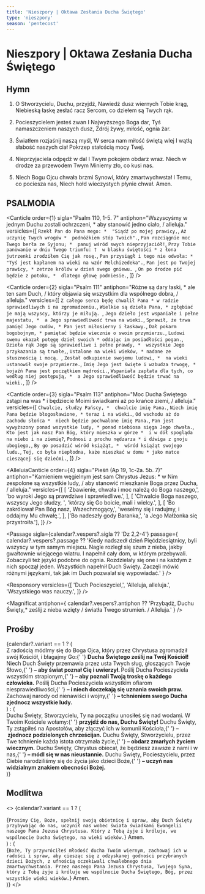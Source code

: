 ```yaml
---
title: 'Nieszpory | Oktawa Zesłania Ducha Świętego'
type: 'nieszpory'
season: 'pentecost'
---
```


# Nieszpory | Oktawa Zesłania Ducha Świętego

<OpeningVersicle />

## Hymn

1. O Stworzycielu, Duchu, przyjdź,
   Nawiedź dusz wiernych Tobie krąg,
   Niebieską łaskę zesłać racz
   Sercom, co dziełem są Twych rąk.

2. Pocieszycielem jesteś zwan
   I Najwyższego Boga dar,
   Tyś namaszczeniem naszych dusz,
   Zdrój żywy, miłość, ognia żar.

3. Światłem rozjaśnij naszą myśl,
   W serca nam miłość świętą wlej
   I wątłą słabość naszych ciał
   Pokrzep stałością mocy Twej.

4. Nieprzyjaciela odpędź w dal
   I Twym pokojem obdarz wraz.
   Niech w drodze za przewodem Twym
   Miniemy zło, co kusi nas.

5. Niech Bogu Ojcu chwała brzmi
   Synowi, który zmartwychwstał
   I Temu, co pociesza nas,
   Niech hołd wieczystych płynie chwał. Amen.

## PSALMODIA

<Canticle
  order={1}
  sigla="Psalm 110, 1-5. 7"
  antiphon="Wszyscyśmy w jednym Duchu zostali ochrzczeni, * aby stanowić jedno ciało, / alleluja."
  versicles={[
    `Rzekł Pan do Pana mego: * 
"Siądź po mojej prawicy,`,
    `Aż uczynię Twych wrogów * 
podnóżkiem stóp Twoich".`,
    `Pan rozciągnie moc Twego berła ze Syjonu; * 
panuj wśród swych nieprzyjaciół!`,
    `Przy Tobie panowanie w dniu Twego triumfu: † 
w blasku świętości *
z łona jutrzenki zrodziłem Cię jak rosę.`,
    `Pan przysiągł i tego nie odwoła: *
"Tyś jest kapłanem na wieki na wzór Melchizedeka".`,
    `Pan jest po Twojej prawicy, *
zetrze królów w dzień swego gniewu. `,
    `On po drodze pić będzie z potoku, * 
dlatego głowę podniesie.`,
  ]}
/>

<Canticle
  order={2}
  sigla="Psalm 111"
  antiphon="Różne są dary łaski, * ale ten sam Duch, / który objawia się wszystkim dla wspólnego dobra, / alleluja."
  versicles={[
    `Z całego serca będę chwalił Pana *
w radzie sprawiedliwych i na zgromadzeniu.`,
    `Wielkie są dzieła Pana, *
zgłębiać je mają wszyscy, którzy je miłują. `,
    `Jego dzieło jest wspaniałe i pełne majestatu, * 
a Jego sprawiedliwość trwa na wieki.`,
    `Sprawił, że trwa pamięć Jego cudów, *
Pan jest miłosierny i łaskawy.`,
    `Dał pokarm bogobojnym, *
pamiętać będzie wiecznie o swoim przymierzu.`,
    `Ludowi swemu okazał potęgę dzieł swoich *
oddając im posiadłości pogan.`,
    `Dzieła rąk Jego są sprawiedliwe i pełne prawdy, * 
wszystkie Jego przykazania są trwałe,`,
    `Ustalone na wieki wieków, *
nadane ze słusznością i mocą. `,
    `Zesłał odkupienie swojemu ludowi, * 
na wieki ustanowił swoje przymierze.`,
    `Imię Jego jest święte i wzbudza trwogę, *
bojaźń Pana jest początkiem mądrości.`,
    `Wspaniała zapłata dla tych, co według niej postępują, * 
a Jego sprawiedliwość będzie trwać na wieki.`,
  ]}
/>

<Canticle
  order={3}
  sigla="Psalm 113"
  antiphon="Moc Ducha Świętego zstąpi na was * i będziecie Moimi świadkami aż po krańce ziemi, / alleluja."
  versicles={[
    `Chwalcie, słudzy Pańscy, * 
chwalcie imię Pana.`,
    `Niech imię Pana będzie błogosławione, *
teraz i na wieki.`,
    `Od wschodu aż do zachodu słońca * 
niech będzie pochwalone imię Pana.`,
    `Pan jest wywyższony ponad wszystkie ludy, *
ponad niebiosa sięga Jego chwała.`,
    `Kto jest jak nasz Pan Bóg, który mieszka w górze * 
i w dół spogląda na niebo i na ziemię?`,
    `Podnosi z prochu nędzarza *
i dźwiga z gnoju ubogiego,`,
    `By go posadzić wśród książąt, * 
wśród książąt swojego ludu.`,
    `Tej, co była niepłodna, każe mieszkać w domu *
jako matce cieszącej się dziećmi.`,
  ]}
/>

<AlleluiaCanticle
  order={4}
  sigla="Pieśń (Ap 19, 1c-2a. 5b. 7)"
  antiphon="Kamieniem węgielnym jest sam Chrystus Jezus: * w Nim zespolone są wszystkie ludy, / aby stanowić mieszkanie Boga przez Ducha, / alleluja."
  versicles={[
    [
      'Zbawienie, chwała i moc należą do Boga naszego,',
      'bo wyroki Jego są prawdziwe i sprawiedliwe.',
    ],
    [
      'Chwalcie Boga naszego, wszyscy Jego słudzy, ',
      'którzy się Go boicie, mali i wielcy.',
    ],
    [
      'Bo zakrólował Pan Bóg nasz, Wszechmogący,',
      'weselmy się i radujmy, i oddajmy Mu chwałę.',
    ],
    ['Bo nadeszły gody Baranka,', 'a Jego Małżonka się przystroiła.'],
  ]}
/>

<Passage
  sigla={calendar?.vespers?.sigla ?? 'Dz 2,2-4'}
  passage={
    calendar?.vespers?.passage ??
    'Kiedy nadszedł dzień Pięćdziesiątnicy, byli wszyscy w tym samym miejscu. Nagle rozległ się szum z nieba, jakby gwałtownie wiejącego wiatru. I napełnił cały dom, w którym przebywali. Zobaczyli też języki podobne do ognia. Rozdzielały się one i na każdym z nich spoczął jeden. Wszystkich napełnił Duch Święty. Zaczęli mówić różnymi językami, tak jak im Duch pozwalał się wypowiadać.'
  }
/>

<Responsory
  versicles={[
    'Duch Pocieszyciel,',
    'Alleluja, alleluja.',
    'Wszystkiego was nauczy.',
  ]}
/>

<Magnificat
  antiphon={
    calendar?.vespers?.antiphon ??
    'Przybądź, Duchu Święty,* ześlij z nieba wzięty / światła Twego strumień. / Alleluja.'
  }
/>

## Prośby

<List>
  {calendar?.variant == 1 ? (
    <div className="space-y-2">
      <ListItem>
        Z radością módlmy się do Boga Ojca, który przez Chrystusa zgromadził
        swój Kościół, i błagajmy Go:{' '}
        <b>Ducha Świętego ześlij na Twój Kościół!</b>
      </ListItem>
      <ListItem>
        Niech Duch Święty przemawia przez usta Twych sług, głoszących Twoje Słowo,{' '}
        <b>– aby świat poznał Cię i uwierzył.
        </b>
      </ListItem>
      <ListItem>
        Poślij Ducha Pocieszyciela wszystkim strapionym,{' '}
        <b>– aby poznali Twoją troskę o każdego człowieka.</b>
      </ListItem>
      <ListItem>
        Poślij Ducha Pocieszyciela wszystkim ofiarom niesprawiedliwości,{' '}
        <b>– i niech doczekają się uznania swoich praw.</b>
      </ListItem>
      <ListItem>
        Zachowaj narody od nienawiści i wojny,{' '}
        <b> – tchnieniem swego Ducha zjednocz wszystkie ludy.</b>
      </ListItem>
    </div>
  ) : (
    <div className="space-y-2">
      <ListItem>
        Duchu Święty, Stworzycielu, Ty na początku unosiłeś się nad wodami. W Twoim Kościele wołamy:{' '}
        <b>przyjdź do nas, Duchu Święty!</b>
      </ListItem>
      <ListItem>
        Duchu Święty, Ty zstąpiłeś na Apostołów, aby złączyć ich w komunii Kościoła,{' '}
        <b>– zjednocz podzielonych chrześcijan.</b>
      </ListItem>
      <ListItem>
        Duchu Święty, Stworzycielu, przez Twe tchnienie każda istota otrzymała życie,{' '}
        <b>– obdarz zmarłych życiem wiecznym.</b>
      </ListItem>
      <ListItem>
        Duchu Święty, Chrystus obiecał, że będziesz zawsze z nami i w nas,{' '}<b> – módl się w nas nieustannie.</b>
      </ListItem>
      <ListItem>
        Duchu Święty, Pocieszycielu, przez Ciebie narodziliśmy się do życia jako dzieci Boże,{' '}
        <b>– uczyń nas widzialnym znakiem obecności Bożej.</b>
      </ListItem>
    </div>
)}

</List>

<CustomIntercessions />

<KyrieEleison />

<LordsPrayer />

## Modlitwa

<>
  {calendar?.variant == 1 ? (
    <div>
      {`Prosimy Cię, Boże, spełnij swoją obietnicę i spraw, aby Duch Święty przybywając do nas, uczynił nas wobec świata świadkami Ewangelii naszego Pana Jezusa Chrystusa. Który z Tobą żyje i króluje, we wspólnocie Ducha Świętego, na wieki wieków.`}
      <R>Amen.</R>
    </div>
  ) : (
    <div>
      {`Boże, Ty przywróciłeś młodość ducha Twoim wiernym, zachowaj ich w radości i spraw, aby ciesząc się z odzyskanej godności przybranych dzieci Bożych, z ufnością oczekiwali chwalebnego dnia zmartwychwstania. Przez naszego Pana Jezusa Chrystusa, Twojego Syna, który z Tobą żyje i króluje we wspólnocie Ducha Świętego, Bóg, przez wszystkie wieki wieków.`}
      <R>Amen.</R>
    </div>
  )}
</>

<BlessingAndConcludingVersicle />

<ReginaCaeli />

